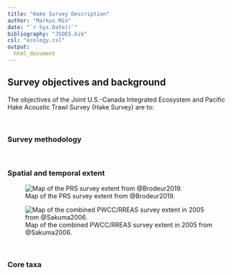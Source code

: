 ```yaml
---
title: "Hake Survey Description"
author: "Markus Min"
date: "`r Sys.Date()`"
bibliography: "JSOES.bib"
csl: "ecology.csl"
output:
  html_document
---
```


## Survey objectives and background
The objectives of the Joint U.S.-Canada Integrated Ecosystem and Pacific Hake Acoustic Trawl Survey (Hake Survey) are to:



<br>

### Survey methodology


<br>

### Spatial and temporal extent



![Map of the PRS survey extent from @Brodeur2019.](survey_images/Brodeur_2019_PRS_design.png)

![Map of the combined PWCC/RREAS survey extent in 2005 from @Sakuma2006.](survey_images/Sakuma_2006_PWCC_design.png)


<br>

### Core taxa




